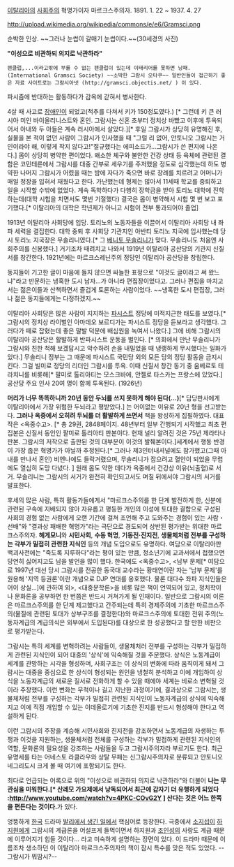 [[이탈리아]]의 [[사회주의]] 혁명가이자 마르크스주의자. 1891. 1. 22 ~ 1937. 4. 27

http://upload.wikimedia.org/wikipedia/commons/e/e6/Gramsci.png

순박한 인상. ~~그러나 눈썹이 갈매기 눈썹이다.~~(30세경의 사진)

'''"이성으로 비관하되 의지로 낙관하라"'''

 팬클럽,...이라고밖에 부를 수 없는 팬클럽이 있는데 이태리어를 못하면 낭패.(International Gramsci Society) ~~소박한 그람시 오타쿠~~ 일반인들이 접근하기 좋은 자료 사이트로는 그람시아넷 (http://gramsci.objectis.net/ ) 이 있다. 

파시즘에 반대하는 활동하다가 감옥에 갇혀서 병사한다.

4살 때 사고로 [[장애인]]이 되었고(척추를 다쳐서 키가 150정도였다.) [* 그런데 키 큰 러시아 미인 바이올리니스트와 혼인. 그람시는 신혼 초부터 정치상 바빴고 이후에 투옥되어서 아내와 두 아들은 계속 러시아에서 살았다.][* 후일 그람시가 상당히 유명해진 후, 실물을 본 적이 없던 사람이 그람시가 인사했을 때 "그럴 리 없어, 안토니오 그람시는 거인이라야 해, 이렇게 작지 않다고!"절규했다는 에피소드가...그람시가 쓴 편지에 나온다.] 몸이 상당히 병약한 편이었다. 왜소한 체구와 불안한 건강 상태 등 육체에 관련된 결함은 코민테른에서 그람시를 대중 간부로 세우기를 주저했을 정도로 심각했는데 하도 병약한 나머지 그람시가 어렸을 때는 밤에 자다가 죽으면 바로 장례를 치르려고 어머니가 매일 정장을 입혀서 재웠다고 한다. 가난했는데 형제는 많아서 11세때 학교를 중퇴하고 일을 시작할 수밖에 없었다. 계속 독학하다가 다행히 장학금을 받아 토리노 대학에 진학하는데(대학 시험을 치면서도 몇번 기절했다) 결국은 몸이 병약해서 시험 몇 번 보고 포기했다.[* 이탈리아의 대학은 학년제가 아니고 시험이 전부 통과되어야 졸업]

1913년 이탈리아 사회당에 입당. 토리노의 노동자들을 이끌어서 이탈리아 사회당 내 좌파 세력을 결집한다. 대학 중퇴 후 사회당 기관지인 아반티 토리노 지국에 입사했는데 당시 토리노 지국장은 무솔리니였다.[* 그 [[베니토 무솔리니]]가 맞다. 무솔리니도 처음엔 사회주의를 신봉했다.] 거기조차 때려치고 나와서 1919년 이탈리아 공산당의 기관지 신질서를 창간한다. 1921년에는 마르크스레닌주의 정당인 이탈리아 공산당을 창립한다. 

동지들이 기고한 글이 마음에 들지 않으면 싸늘한 표정으로 "이것도 글이라고 써 왔느냐"라고 반문하는 냉혹한 도시 남자…가 아니라 편집장이었다고. 그러나 편집을 마치고서는 젊은이들과 산책하면서 즐겁게 토론하는 사람이었다. ~~냉혹한 도시 편집장, 그러나 젊은 동지들에게는 다정하겠지.~~

이탈리아 사회당은 많은 사람이 지지하는 [[파시스트]] 정당에 미적지근한 태도를 보였다.[* 그람시의 정치상 라이벌인 아마데오 보르디가는 파시스트 정당을 듣보라고 생각했다. 그러다가 떼로 잡혔는데 좋은 말발 덕분에 배심원을 녹여서 나왔다.] 그에 비해 그람시의 이탈리아 공산당은 활발하게 반파시스트 운동을 벌인다. [* 의회에서 만난 무솔리니가 그람시와 친한 척해 보겠답시고 악수하려 손을 내밀었을 때 냉랭하게 무시했다는 일화가 있다.] 무솔리니 정부는 그 때문에 파시스트 국민당 외의 모든 당의 정당 활동을 금지시킨다. 그걸 빌미로 정당의 리더인 그람시를 투옥. 이때 신질서 창간 동기 중 움베르토 테라치니를 비롯해[* 팔미로 톨리아티는 모스크바에, 안젤로 타스카는 프랑스에 있었다.] 공산당 주요 인사 20여 명이 함께 투옥된다. (1926년) 

'''머리가 너무 똑똑하니까 20년 동안 두뇌를 쓰지 못하게 해야 된다(…)'''[* 담당판사에게 이탈리아에서 가장 위험한 두뇌라고 평받았다.] 는 어이없는 이유로 20년 형을 선고받는다. '''그러나 옥중에서 오히려 두뇌를 더 활발하게 쓰면서''' 책을 왕성하게 집필하였다. 대표작은 <옥중수고>. [* 총 29권, 2848페이지. 48년부터 일부 간행되기 시작했고 최초 편집본은 신질서 동인인 팔미로 톨리아티 판본이다. 현재 널리 알려진 것은 75년 제라타나 판본. 그람시의 저작으로 출판된 것의 대부분이 이것의 발췌본이다.]세계에서 행동 반경이 가장 좁은 혁명가가 아닐까 추정된다.[* 그러나 제3인터내셔널에도 참가했고(그때 아내를 만나서 혼인) 비엔나에도 들락거렸으며, 무솔리니가 잡으려고 혈안이 되었을 무렵에도 열심히 도망 다녔다. ] 원래 몸도 약한 데다가 옥중에서 건강상 이유(뇌출혈)로 서거. 무솔리니는 그람시의 서거가 완전히 확인되고서도 며칠 뒤에서야 그람시의 서거를 발표한다.

후세의 많은 사람, 특히 활동가들에게서 "마르크스주의를 한 단계 발전하게 한, 신분에 관련된 구속에 지배되지 않아 자유롭고 평등한 개인의 이성에 토대한 결합으로 구성된 사회의 경험 없는 사람에게 오랜 기간에 걸쳐 조언해 주고 도와주는 경험이 있는 사람・선배"와 "결과상 패배한 혁명가"라는 극단으로 경도되어 상반된 평가받는 위대한 마르크스주의자. '''헤게모니'''와 '''시민사회''', '''수동 혁명''', '''기동전·진지전''', '''생물체처럼 전부를 구성하는 각부가 밀접히 관련한 지식인''' 등의 개념 도입으로도 유명하다. 여담으로 이탈리아판 백괴사전에는 "죽도록 지루하다"라는 평이 있는 만큼, 청소년기에 교과서에서 접했으면 당연히 싫어지고도 남을 발언을 많이 했다. 한국에도 <옥중수고>, <남부 문제[* 여담으로 1997년 대선 당시 그람시를 전공한 동국대 교수라는 황태연이란 자는 '남부 문제'를 원용해 '지역 등권론'이란 개념으로 DJP 연대를 옹호했다. 물론 대다수 좌파 지식인들은 어이 상실...]에 관하여 외>, <대중문학론>을 비롯 많은 책이 언역되어 있고, 정치학이나 문화론을 공부하면 한 번쯤은 반드시 거쳐가게 될 인재이다. 일반으로 그람시의 이론은 마르크스주의를 한 단계 제고했다고 간주되는데 특히 경제주의에 기초한 마르크스주의(물질에 관련된 토대가 상부구조를 결정한다)와 마르크스주의에 토대한 전위 주의(노동자계급의 계급의식은 외부에서 도입된다)를 대상으로 한 성공했다고 할 만한 비판으로 평가받는다.

그람시는 특히 세계를 변혁하려는 사람들이, 생물체처러 전부를 구성하는 각부가 밀접하게 관련된 지식인이 되어 대중의 '상식'에 익숙해질 것을 주문했다. 상식은 노동계급이 세계를 관망하는 시각을 형성하며, 사회구조는 이 상식의 변화에 따라 움직이게 돼서 그람시는 대중을 중심으로 한 상식이 형성되는 원인을 냉철히 분석하고 이에 개입하여 상식을 노동자계급의 새로운 질서로 전화하게 할 수 있을 때에야 세계는 비로소 변혁될 것이라 주장했다. 이런 변화는 무척이나 길고 지난한 과정이기에, 결과상으로 그람시는, 생물체처럼 전부를 구성하는 각부가 밀접히 관련된 지식인이 노동자계급의 상식에 익숙해지고 이에 직접 개입할 수 있는 이데올로기에 기초한 진지를 반드시 형성해야 한다고 역설하게 된다.

이런 그람시의 주장을 계승해 시민사회와 진지전을 강조하면서 노동계급의 자생하는 투쟁과 이것을 지원하는, 생물체처럼 전체를 구성하는 각부가 밀접하게 관련된 지식인의 역할, 문화론의 필요성을 강조하는 사람들을 두고 그람시주의자라 부르기도 한다. 최근 유명세를 타는 어네스토 라클라우와 상탈 무페는 신그람시주의자로 분류되고 안토니오 네그리도시 크게 볼 때 여기에 포함되기도 한다.

최다로 언급되는 어록으로 위의 "이성으로 비관하되 의지로 낙관하라"와 더불어
'''나는 무관심을 미워한다.[* 산레모 가요제에서 낭독되어서 최근에 갑자기 더 유행하게 되었다 :http://www.youtube.com/watch?v=4PKC-COvG2Y ] 산다는 것은 어느 한쪽을 편든다는 것이다.'''가 있다.
 
엉뚱하게 [[한국]] 드라마 [[발리에서 생긴 일]]에서 핵심어로 등장한다. 극중에서 [[소지섭]]이 [[하지원]]에게 그람시의 계급론을 어설프게 들먹이면서 하지원과 [[조인성]]의 사랑도 계급 때문에 이루어지기 힘들 것이다... 라고 미숙하게 설명하는 장면이 있다. 이 드라마 때문에 이름조차 생소하던 이 이탈리아 마르크스주의자의 책이 잠시 특수를 맞은 적도 있었다. --그람시가 뭐땀시?-- 
